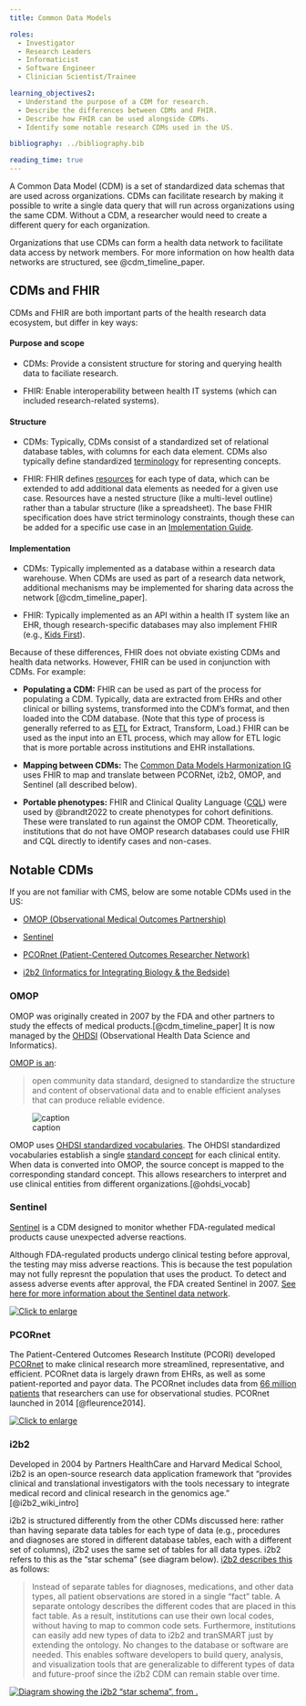```yaml
---
title: Common Data Models

roles:
  - Investigator
  - Research Leaders
  - Informaticist
  - Software Engineer
  - Clinician Scientist/Trainee

learning_objectives2:
  - Understand the purpose of a CDM for research.
  - Describe the differences between CDMs and FHIR.
  - Describe how FHIR can be used alongside CDMs.
  - Identify some notable research CDMs used in the US.

bibliography: ../bibliography.bib

reading_time: true
---
```


A Common Data Model (CDM) is a set of standardized data schemas that are used across organizations. CDMs can facilitate research by making it possible to write a single data query that will run across organizations using the same CDM. Without a CDM, a researcher would need to create a different query for each organization.

Organizations that use CDMs can form a health data network to facilitate data access by network members. For more information on how health data networks are structured, see @cdm_timeline_paper.

## CDMs and FHIR

CDMs and FHIR are both important parts of the health research data ecosystem, but differ in key ways:

#### Purpose and scope

-   CDMs: Provide a consistent structure for storing and querying health data to faciliate research.

-   FHIR: Enable interoperability between health IT systems (which can included research-related systems).

#### Structure

-   CDMs: Typically, CDMs consist of a standardized set of relational database tables, with columns for each data element. CDMs also typically define standardized [terminology](terminology.qmd) for representing concepts.

-   FHIR: FHIR defines [resources](key-fhir-resources.qmd) for each type of data, which can be extended to add additional data elements as needed for a given use case. Resources have a nested structure (like a multi-level outline) rather than a tabular structure (like a spreadsheet). The base FHIR specification does have strict terminology constraints, though these can be added for a specific use case in an [Implementation Guide](data-modeling-reading-igs.qmd).

#### Implementation

-   CDMs: Typically implemented as a database within a research data warehouse. When CDMs are used as part of a research data network, additional mechanisms may be implemented for sharing data across the network [@cdm_timeline_paper].

-   FHIR: Typically implemented as an API within a health IT system like an EHR, though research-specific databases may also implement FHIR (e.g., [Kids First](https://kidsfirstdrc.org)).

Because of these differences, FHIR does not obviate existing CDMs and health data networks. However, FHIR can be used in conjunction with CDMs. For example:

-   **Populating a CDM:** FHIR can be used as part of the process for populating a CDM. Typically, data are extracted from EHRs and other clinical or billing systems, transformed into the CDM's format, and then loaded into the CDM database. (Note that this type of process is generally referred to as [ETL](https://en.wikipedia.org/wiki/Extract,_transform,_load) for Extract, Transform, Load.) FHIR can be used as the input into an ETL process, which may allow for ETL logic that is more portable across institutions and EHR installations.

-   **Mapping between CDMs:** The [Common Data Models Harmonization IG](http://hl7.org/fhir/us/cdmh/) uses FHIR to map and translate between PCORNet, i2b2, OMOP, and Sentinel (all described below).

-   **Portable phenotypes:** FHIR and Clinical Quality Language ([CQL](https://cql.hl7.org)) were used by @brandt2022 to create phenotypes for cohort definitions. These were translated to run against the OMOP CDM. Theoretically, institutions that do not have OMOP research databases could use FHIR and CQL directly to identify cases and non-cases.

## Notable CDMs

If you are not familiar with CMS, below are some notable CDMs used in the US:

-   [OMOP (Observational Medical Outcomes Partnership)](https://www.ohdsi.org/data-standardization/)

-   [Sentinel](https://www.sentinelinitiative.org/)

-   [PCORnet (Patient-Centered Outcomes Researcher Network)](https://pcornet.org/)

-   [i2b2 (Informatics for Integrating Biology & the Bedside)](https://www.i2b2.org/about/index.html)

### OMOP

OMOP was originally created in 2007 by the FDA and other partners to study the effects of medical products.[@cdm_timeline_paper] It is now managed by the [OHDSI](https://www.ohdsi.org/) (Observational Health Data Science and Informatics).

[OMOP is an](https://www.ohdsi.org/data-standardization/):

> open community data standard, designed to standardize the structure and content of observational data and to enable efficient analyses that can produce reliable evidence.

![caption](images/image-1041728868.png){fig-alt="Diagram showing the structure of the OMOP CDM."}

OMOP uses [OHDSI standardized vocabularies](https://github.com/OHDSI/Vocabulary-v5.0/wiki). The OHDSI standardized vocabularies establish a single [standard concept](https://ohdsi.github.io/TheBookOfOhdsi/StandardizedVocabularies.html#standardConcepts) for each clinical entity. When data is converted into OMOP, the source concept is mapped to the corresponding standard concept. This allows researchers to interpret and use clinical entities from different organizations.[@ohdsi_vocab]

### Sentinel

[Sentinel](https://www.sentinelinitiative.org/methods-data-tools/sentinel-common-data-model) is a CDM designed to monitor whether FDA-regulated medical products cause unexpected adverse reactions.

Although FDA-regulated products undergo clinical testing before approval, the testing may miss adverse reactions. This is because the test population may not fully represnt the population that uses the product. To detect and assess adverse events after approval, the FDA created Sentinel in 2007. [See here for more information about the Sentinel data network](https://www.sentinelinitiative.org/about/how-sentinel-gets-its-data).

::: {.fancybox-figure data-fancybox="images/cdms_sentinel.png" data-src="images/cdms_sentinel.png" data-caption="Diagram showing the structure of the Sentinel CDM. From <a href='https://www.sentinelinitiative.org/methods-data-tools/sentinel-common-data-model' target='_blank'>https://www.sentinelinitiative.org/methods-data-tools/sentinel-common-data-model</a>"}
[![Click to enlarge](images/cdms_sentinel.png){fig-alt="Diagram describing the contents of the Sentinel CDM."}](https://www.sentinelinitiative.org/methods-data-tools/sentinel-common-data-model)
:::

### PCORnet

The Patient-Centered Outcomes Research Institute (PCORI) developed [PCORnet](https://pcornet.org/news/pcornet-common-data-model/) to make clinical research more streamlined, representative, and efficient. PCORnet data is largely drawn from EHRs, as well as some patient-reported and payor data. The PCORnet includes data from [66 million patients](https://pcornet.org/wp-content/uploads/2022/01/PCORnet-An-Introduction-2022-01-0711.pdf) that researchers can use for observational studies. PCORnet launched in 2014 [@fleurence2014].

::: {.fancybox-figure data-fancybox="images/cdms_pcornet.png" data-src="images/cdms_pcornet.png" data-caption="Diagram showing the structure of the PCORnet CDM v6.1. From @pcornet_cdm_6.1. <a href='https://pcornet.org/wp-content/uploads/2023/04/PCORnet-Common-Data-Model-v61-2023_04_031.pdf' target='_blank'>https://pcornet.org/wp-content/uploads/2023/04/PCORnet-Common-Data-Model-v61-2023_04_031.pdf</a>"}
[![Click to enlarge](images/cdms_pcornet.png){fig-alt="Diagram showing the structure of the PCORnet CDM v6.1."}](https://pcornet.org/wp-content/uploads/2023/04/PCORnet-Common-Data-Model-v61-2023_04_031.pdf)
:::

### i2b2

Developed in 2004 by Partners HealthCare and Harvard Medical School, i2b2 is an open-source research data application framework that "provides clinical and translational investigators with the tools necessary to integrate medical record and clinical research in the genomics age." [@i2b2_wiki_intro]

i2b2 is structured differently from the other CDMs discussed here: rather than having separate data tables for each type of data (e.g., procedures and diagnoses are stored in different database tables, each with a different set of columns), i2b2 uses the same set of tables for all data types. i2b2 refers to this as the "star schema" (see diagram below). [i2b2 describes this](https://community.i2b2.org/wiki/display/BUN/1.+Introduction) as follows:

> Instead of separate tables for diagnoses, medications, and other data types, all patient observations are stored in a single "fact" table. A separate ontology describes the different codes that are placed in this fact table. As a result, institutions can use their own local codes, without having to map to common code sets. Furthermore, institutions can easily add new types of data to i2b2 and tranSMART just by extending the ontology. No changes to the database or software are needed. This enables software developers to build query, analysis, and visualization tools that are generalizable to different types of data and future-proof since the i2b2 CDM can remain stable over time.

[![Diagram showing the i2b2 "star schema", from .](images/image-1891753576.png){fig-alt="Diagram showing the i2b2 \"star schema\"."}](https://community.i2b2.org/wiki/display/BUN/2.+Quick+Start+Guide)